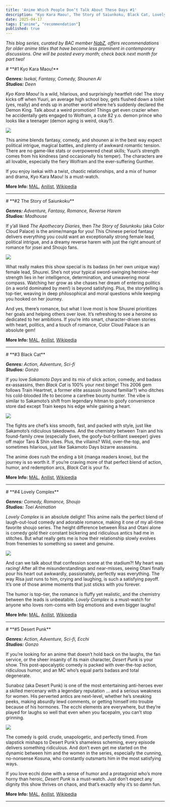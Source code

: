 ```yaml
---
title: 'Anime Which People Don’t Talk About These Days #1'
description: "Kyo Kara Maou!, The Story of Saiunkoku, Black Cat, Lovely Complex, Desert Punk"
date: 2025-04-17
tags: ["anime", "recommendation"]
published: true
---
```


_This blog series, curated by BAC member <a href="https://myanimelist.net/profile/NabzDLuffy" target="_blank">NabZ</a>,
offers recommendations for older anime titles that have become less prominent in contemporary discussions. One will be posted every month; check back next month for part two!_

<div style={{marginBottom: '-10px', marginTop: '0px'}}>
  # **<span style={{'color': 'red'}}>#1</span> Kyo Kara Maou!** 
</div>

_**Genres:** Isekai, Fantasy, Comedy, Shounen Ai_ \
_**Studios:** Deen_ 

_Kyo Kara Maou!_ Is a wild, hilarious, and surprisingly heartfelt ride! The story kicks off when Yuuri, an average high school boy, gets flushed down a toilet (yes, really) and ends up in another world where he’s suddenly declared the Demon King. Talk about a weird promotion! Things get even crazier when he accidentally gets engaged to Wolfram, a cute 82 y.o. demon prince who looks like a teenager (demon aging is weird, okay?).

<div style={{marginBottom: '0px', marginTop: '0px', textAlign: 'center'}}>
  <img src="/images/blog/anime-which-people-dont-talk-about/01.webp" className="rounded-xl" style={{margin: '0 auto', display: 'block'}} />
</div>

This anime blends fantasy, comedy, and shounen ai in the best way expect political intrigue, magical battles, and plenty of awkward romantic tension. There are no game-like stats or overpowered cheat skills; Yuuri’s strength comes from his kindness (and occasionally his temper). The characters are all lovable, especially the fiery Wolfram and the ever-suffering Gunther.

If you enjoy isekai with a twist, chaotic relationships, and a mix of humor and drama, Kyo Kara Maou! Is a must-watch. 

**More Info:**
<a href="https://myanimelist.net/anime/251/Kyou_kara_Maou" target="_blank">MAL</a>,
<a href="https://anilist.co/anime/251/Kyou-kara-Maou" target="_blank">Anilist</a>,
<a href="https://en.wikipedia.org/wiki/Kyo_Kara_Maoh!" target="_blank">Wikipedia</a>

<hr className="my-4 mt-8 mb-8 border-t-2" />

<div style={{marginBottom: '-10px', marginTop: '0px'}}>
  # **<span style={{'color': 'red'}}>#2</span> The Story of Saiunkoku**
</div>

_**Genres:** Adventure, Fantasy, Romance, Reverse Harem_ \
_**Studios:** Madhouse_ 

If y’all liked _The Apothecary Diaries_, then _The Story of Saiunkoku_ (aka Color Cloud Palace) is the anime/manga for you! This Chinese period fantasy delivers everything you could want an exceptionally strong female lead, political intrigue, and a dreamy reverse harem with just the right amount of romance for josei and Shoujo fans.

<div style={{marginBottom: '0px', marginTop: '0px', textAlign: 'center'}}>
  <img src="/images/blog/anime-which-people-dont-talk-about/02.webp" className="rounded-xl" style={{margin: '0 auto', display: 'block'}} />
</div>

What really makes this show special is its badass (in her own unique way) female lead, Shuurei. She’s not your typical sword-swinging heroine—her strength lies in her intelligence, determination, and unwavering moral compass. Watching her grow as she chases her dream of entering politics (in a world dominated by men!) is beyond satisfying. Plus, the storytelling is top-tier, weaving in deep philosophical and moral questions while keeping you hooked on her journey.  

And yes, there’s romance, but what I love most is how Shuurei prioritizes her goals and helping others over love. It’s refreshing to see a heroine so dedicated to her ambitions. If you’re into smart, character-driven stories with heart, politics, and a touch of romance, Color Cloud Palace is an absolute gem!

**More Info:**
<a href="https://myanimelist.net/anime/957/Saiunkoku_Monogatari" target="_blank">MAL</a>,
<a href="https://anilist.co/anime/957/Saiunkoku-Monogatari" target="_blank">Anilist</a>,
<a href="https://en.wikipedia.org/wiki/The_Story_of_Saiunkoku" target="_blank">Wikipedia</a>

<hr className="my-4 mt-8 mb-8 border-t-2" />

<div style={{marginBottom: '-10px', marginTop: '0px'}}>
  # **<span style={{'color': 'red'}}>#3</span> Black Cat**
</div>

_**Genres:** Action, Adventure, Sci-fi_ \
_**Studios:** Gonzo_ 

If you love _Sakamoto Days_ and its mix of slick action, comedy, and badass ex-assassins, then _Black Cat_ is 100% your next binge! This 2006 gem follows Train Heartnet, a former elite assassin (sound familiar?) who ditches his cold-blooded life to become a carefree bounty hunter. The vibe is similar to Sakamoto’s shift from legendary hitman to goofy convenience store dad except Train keeps his edge while gaining a heart.

<div style={{marginBottom: '0px', marginTop: '0px', textAlign: 'center'}}>
  <img src="/images/blog/anime-which-people-dont-talk-about/03.webp" className="rounded-xl" style={{margin: '0 auto', display: 'block'}} />
</div>

The fights are chef’s kiss smooth, fast, and packed with style, just like Sakamoto’s ridiculous takedowns. And the chemistry between Train and his found-family crew (especially Sven, the goofy-but-brilliant sweeper) gives off major Taro & Shin vibes. Plus, the villains? Wild, over-the-top, and sometimes hilarious, just like Sakamoto Days bizarre assassins.  

The anime does rush the ending a bit (manga readers know), but the journey is so worth it. If you’re craving more of that perfect blend of action, humor, and redemption arcs, _Black Cat_ is your fix.

**More Info:**
<a href="https://myanimelist.net/anime/68/Black_Cat" target="_blank">MAL</a>,
<a href="https://anilist.co/anime/68/Black-Cat" target="_blank">Anilist</a>,
<a href="https://en.wikipedia.org/wiki/Black_Cat_(manga)" target="_blank">Wikipedia</a>

<hr className="my-4 mt-8 mb-8 border-t-2" />

<div style={{marginBottom: '-10px', marginTop: '0px'}}>
  # **<span style={{'color': 'red'}}>#4</span> Lovely Complex**
</div>

_**Genres:** Comedy, Romance, Shoujo_ \
_**Studios:** Toei Animation_ 

_Lovely Complex_ is an absolute delight! This anime nails the perfect blend of laugh-out-loud comedy and adorable romance, making it one of my all-time favorite shoujo series. The height difference between Risa and Otani alone is comedy gold their constant bickering and ridiculous antics had me in stitches. But what really gets me is how their relationship slowly evolves from frenemies to something so sweet and genuine.

<div style={{marginBottom: '0px', marginTop: '0px', textAlign: 'center'}}>
  <img src="/images/blog/anime-which-people-dont-talk-about/04.webp" className="rounded-xl" style={{margin: '0 auto', display: 'block'}} />
</div>

And can we talk about that confession scene at the stadium?! My heart was racing! After all the misunderstandings and near-misses, seeing Otani finally pour his heart out awkwardly, passionately, perfectly was everything. The way Risa just runs to him, crying and laughing, is such a satisfying payoff. It’s one of those anime moments that just sticks with you forever.  

The humor is top-tier, the romance is fluffy yet realistic, and the chemistry between the leads is unbeatable. _Lovely Complex_ is a must-watch for anyone who loves rom-coms with big emotions and even bigger laughs!

**More Info:**
<a href="https://myanimelist.net/anime/2034/Lovely%E2%98%85Complex" target="_blank">MAL</a>,
<a href="https://anilist.co/anime/2034/LovelyComplex" target="_blank">Anilist</a>,
<a href="https://en.wikipedia.org/wiki/Love_Com" target="_blank">Wikipedia</a>

<hr className="my-4 mt-8 mb-8 border-t-2" />

<div style={{marginBottom: '-10px', marginTop: '0px'}}>
  # **<span style={{'color': 'red'}}>#5</span> Desert Punk**
</div>

_**Genres:** Action, Adventure, Sci-fi, Ecchi_ \
_**Studios:** Gonzo_ 

If you’re looking for an anime that doesn’t hold back on the laughs, the fan service, or the sheer insanity of its main character, _Desert Punk_ is your show. This post-apocalyptic comedy is packed with over-the-top action, ridiculous humor, and an MC who’s equal parts badass and total degenerate.  

Sunaboz (aka Desert Punk) is one of the most entertaining anti-heroes ever a skilled mercenary with a legendary reputation … and a serious weakness for women. His perverted antics are next-level, whether he’s sneaking peeks, making absurdly lewd comments, or getting himself into trouble because of his hormones. The ecchi elements are everywhere, but they’re played for laughs so well that even when you facepalm, you can’t stop grinning.

<div style={{marginBottom: '0px', marginTop: '0px', textAlign: 'center'}}>
  <img src="/images/blog/anime-which-people-dont-talk-about/05.webp" className="rounded-xl" style={{margin: '0 auto', display: 'block'}} />
</div>

The comedy is gold. crude, unapologetic, and perfectly timed. From slapstick mishaps to Desert Punk’s shameless scheming, every episode delivers something ridiculous. And don’t even get me started on the dynamic between him and the women in the series, especially the cunning, no-nonsense Kosuna, who constantly outsmarts him in the most satisfying ways.  

If you love ecchi done with a sense of humor and a protagonist who’s more horny than heroic, _Desert Punk_ is a must-watch. Just don’t expect any dignity this show thrives on chaos, and that’s exactly why it’s so damn fun.

**More Info:**
<a href="https://myanimelist.net/anime/25/Sunabouzu" target="_blank">MAL</a>,
<a href="https://anilist.co/anime/25/Sunabouzu" target="_blank">Anilist</a>,
<a href="https://en.wikipedia.org/wiki/Desert_Punk" target="_blank">Wikipedia</a>

<hr className="my-4 mt-8 mb-4 border-t-2" />
